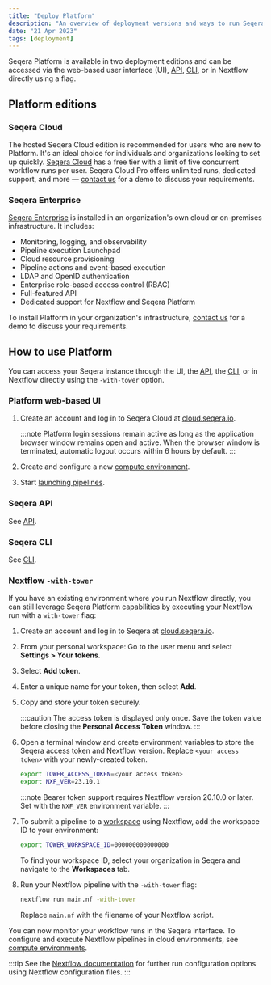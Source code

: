 ```yaml
---
title: "Deploy Platform"
description: "An overview of deployment versions and ways to run Seqera Platform."
date: "21 Apr 2023"
tags: [deployment]
---
```


Seqera Platform is available in two deployment editions and can be accessed via the web-based user interface (UI), [API](../api/overview.mdx), [CLI](../cli/overview.mdx), or in Nextflow directly using a flag.

## Platform editions

### Seqera Cloud

The hosted Seqera Cloud edition is recommended for users who are new to Platform. It's an ideal choice for individuals and organizations looking to set up quickly. [Seqera Cloud](https://cloud.seqera.io) has a free tier with a limit of five concurrent workflow runs per user. Seqera Cloud Pro offers unlimited runs, dedicated support, and more — [contact us](https://cloud.seqera.io/demo/) for a demo to discuss your requirements.

### Seqera Enterprise

[Seqera Enterprise](https://docs.seqera.io/platform-enterprise/latest/enterprise/index.mdx) is installed in an organization's own cloud or on-premises infrastructure. It includes:

- Monitoring, logging, and observability
- Pipeline execution Launchpad
- Cloud resource provisioning
- Pipeline actions and event-based execution
- LDAP and OpenID authentication
- Enterprise role-based access control (RBAC)
- Full-featured API
- Dedicated support for Nextflow and Seqera Platform

To install Platform in your organization's infrastructure, [contact us](https://cloud.seqera.io/demo/) for a demo to discuss your requirements.

## How to use Platform

You can access your Seqera instance through the UI, the [API](../api/overview.mdx), the [CLI](../cli/overview.mdx), or in Nextflow directly using the `-with-tower` option.

### Platform web-based UI

1. Create an account and log in to Seqera Cloud at [cloud.seqera.io](https://cloud.seqera.io).

   :::note
   Platform login sessions remain active as long as the application browser window remains open and active. When the browser window is terminated, automatic logout occurs within 6 hours by default.
   :::

2. Create and configure a new [compute environment](../compute-envs/overview.mdx).
3. Start [launching pipelines](../launch/launchpad.mdx).

### Seqera API

See [API](../api/overview.mdx).

### Seqera CLI

See [CLI](../cli/overview.mdx).

### Nextflow `-with-tower`

If you have an existing environment where you run Nextflow directly, you can still leverage Seqera Platform capabilities by executing your Nextflow run with a `with-tower` flag:

1. Create an account and log in to Seqera at [cloud.seqera.io](https://cloud.seqera.io).
2. From your personal workspace: Go to the user menu and select **Settings > Your tokens**.
3. Select **Add token**.
4. Enter a unique name for your token, then select **Add**.
5. Copy and store your token securely.

    :::caution
    The access token is displayed only once. Save the token value before closing the **Personal Access Token** window.
    :::

6. Open a terminal window and create environment variables to store the Seqera access token and Nextflow version. Replace `<your access token>` with your newly-created token.

    ```bash
    export TOWER_ACCESS_TOKEN=<your access token>
    export NXF_VER=23.10.1
    ```

    :::note
    Bearer token support requires Nextflow version 20.10.0 or later. Set with the `NXF_VER` environment variable.
    :::

7. To submit a pipeline to a [workspace](../orgs-and-teams/workspace-management.mdx) using Nextflow, add the workspace ID to your environment:

    ```bash
    export TOWER_WORKSPACE_ID=000000000000000
    ```

    To find your workspace ID, select your organization in Seqera and navigate to the **Workspaces** tab.

8. Run your Nextflow pipeline with the `-with-tower` flag:

    ```bash
    nextflow run main.nf -with-tower
    ```

    Replace `main.nf` with the filename of your Nextflow script.

You can now monitor your workflow runs in the Seqera interface. To configure and execute Nextflow pipelines in cloud environments, see [compute environments](../compute-envs/overview.mdx).

:::tip
See the [Nextflow documentation](https://www.nextflow.io/docs/latest/config.html?highlight=tower#scope-tower) for further run configuration options using Nextflow configuration files.
:::
